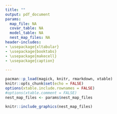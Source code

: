 ```yaml
---
title: ""
output: pdf_document
params:
  map_file: NA
  covar_table: NA
  model_table: NA
  nest_map_files: NA
header-includes:
- \usepackage{xltabular}
- \usepackage{booktabs}
- \usepackage{makecell}
- \usepackage{caption}
   
---
```


```r
pacman::p_load(magick, knitr, rmarkdown, xtable)
knitr::opts_chunk$set(echo = FALSE)
options(xtable.include.rownames = FALSE)
#options(xtable.comment = FALSE)
nest_map_files <- params$nest_map_files
```

```r
knitr::include_graphics(nest_map_files)
```
